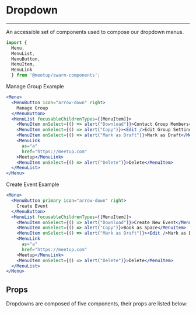 
# Dropdown
---
An accessible set of components used to compose our dropdown menus.

```jsx
import { 
  Menu,
  MenuList,
  MenuButton,
  MenuItem,
  MenuLink
  } from '@meetup/swarm-components';
```

<Example />

Manage Group Example
```.jsx
<Menu>
  <MenuButton icon="arrow-down" right>
    Manage Group
  </MenuButton>
  <MenuList focusableChildrenTypes={[MenuItem]}>
    <MenuItem onSelect={() => alert("Download")}>Contact Group Members</MenuItem>
    <MenuItem onSelect={() => alert("Copy")}><Edit />Edit Group Settings</MenuItem>
    <MenuItem onSelect={() => alert("Mark as Draft")}>Mark as Draft</MenuItem>
    <MenuLink
      as="a"
      href="https://meetup.com"
    >Meetup</MenuLink>
    <MenuItem onSelect={() => alert("Delete")}>Delete</MenuItem>
  </MenuList>
</Menu>
```

Create Event Example
```.jsx
<Menu>
  <MenuButton primary icon="arrow-down" right>
    Create Event
  </MenuButton>
  <MenuList focusableChildrenTypes={[MenuItem]}>
    <MenuItem onSelect={() => alert("Download")}>Create New Event</MenuItem>
    <MenuItem onSelect={() => alert("Copy")}>Book as Space</MenuItem>
    <MenuItem onSelect={() => alert("Mark as Draft")}><Edit />Mark as Draft</MenuItem>
    <MenuLink
      as="a"
      href="https://meetup.com"
    >Meetup</MenuLink>
    <MenuItem onSelect={() => alert("Delete")}>Delete</MenuItem>
  </MenuList>
</Menu>
```

## Props
Dropdowns are composed of five components, their props are listed below:
<br/>
<PropsTable propMetaData={Menu.__docgenInfo} />
<PropsTable propMetaData={MenuList.__docgenInfo} />
<PropsTable propMetaData={MenuButton.__docgenInfo} />
<PropsTable propMetaData={MenuItem.__docgenInfo} />
